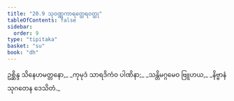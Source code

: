 ```yaml
---
title: "20.9 သုဝဏ္ဏကာရတ္ထေရဝတ္ထု"
tableOfContents: false
sidebar:
  order: 9
type: "tipitaka"
basket: "su"
book: "dh"
---
```



<DynamicBreadcrumb />

<Division number="285" book="dh" e="ch" v="18" p="54">

<Paragraph number="307" type="verses" book="dh">
ဥစ္ဆိန္ဒ သိနေဟမတ္တနော,_  
_ကုမုဒံ သာရဒိကံဝ ပါဏိနာ;_  
_သန္တိမဂ္ဂမေဝ ဗြူဟယ,_  
_နိဗ္ဗာနံ သုဂတေန ဒေသိတံ._
</Paragraph>
</Division>